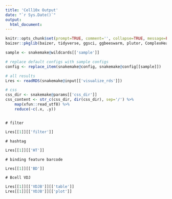 ```yaml
---
title: 'Cell10x Output'
date: "`r Sys.Date()`"
output:
  html_document:
---
```



```r
knitr::opts_chunk$set(prompt=TRUE, comment='', collapse=TRUE, message=FALSE, warning=FALSE)
baizer::pkglib(baizer, tidyverse, ggsci, ggbeeswarm, plutor, ComplexHeatmap, plotly, ggplotify, echarts4r, jsonlite, knitr)

sample <- snakemake@wildcards[['sample']]

# replace default configs with sample configs
config <- replace_item(snakemake@config, snakemake@config[[sample]])

# all results
Lres <- readRDS(snakemake@input[['visualize_rds']])

# css
css_dir <- snakemake@params[['css_dir']]
css_content <- str_c(css_dir, dir(css_dir), sep='/') %>% 
    map(xfun::read_utf8) %>%
    reduce(~c(.x, .y))
```

```css
```



```asis
# filter
```

```r
Lres[[1]][['filter']]
```

```asis
# hashtag
```

```r
Lres[[1]][['HT']]
```

```asis
# binding feature barcode
```

```r
Lres[[1]][['BD']]
```

```asis
# Bcell VDJ
```

```r
Lres[[1]][['VDJB']][['table']]
Lres[[1]][['VDJB']][['plot']]
```